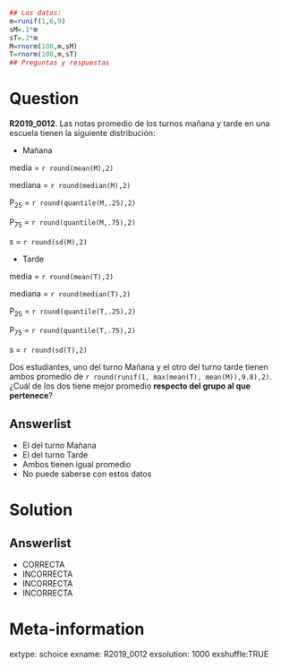```r
## Los datos:
m=runif(1,6,9)
sM=.1*m
sT=.2*m
M=rnorm(100,m,sM)
T=rnorm(100,m,sT)
## Preguntas y respuestas
```


Question
========

**R2019_0012**. Las notas promedio de los turnos mañana y tarde en una escuela tienen la siguiente distribución:

* Mañana

media = `r round(mean(M),2)`

mediana = `r round(median(M),2)`

P<sub>25</sub> = `r round(quantile(M,.25),2)`

P<sub>75</sub> = `r round(quantile(M,.75),2)`

s = `r round(sd(M),2)`

* Tarde

media = `r round(mean(T),2)`

mediana = `r round(median(T),2)`

P<sub>25</sub> = `r round(quantile(T,.25),2)`

P<sub>75</sub> = `r round(quantile(T,.75),2)`

s = `r round(sd(T),2)`

Dos estudiantes, uno del turno Mañana y el otro del turno tarde tienen ambos promedio de `r round(runif(1, max(mean(T), mean(M)),9.8),2)`. ¿Cuál de los dos tiene mejor promedio **respecto del grupo al que pertenece**?

Answerlist
----------
*  El del turno Mañana
*  El del turno Tarde
*  Ambos tienen igual promedio
*  No puede saberse con estos datos


Solution
========

Answerlist
----------
* CORRECTA
* INCORRECTA
* INCORRECTA
* INCORRECTA

Meta-information
============
extype: schoice
exname: R2019_0012
exsolution: 1000
exshuffle:TRUE